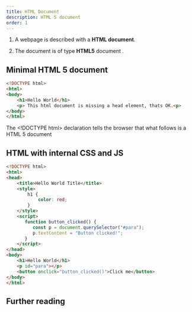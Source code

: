 ```yaml
---
title: HTML Document
description: HTML 5 document
order: 1
---
```




1. A webpage is described with a **HTML document**.

2. The document is of type **HTML5** document .
   <HTML5Icon display="inline !important" font-size="3rem"/>

## Minimal HTML 5 document

```html title="index.html"
<!DOCTYPE html>
<html>
<body>
    <h1>Hello World</h1>
    <p> This html document is missing a head element, thats OK.<p>
</body>
</html>
```

<Aside>
The &lt;!DOCTYPE html&gt; declaration tells the browser that what follows is a HTML 5 document
</Aside>

## HTML with internal CSS and JS
```html title="index.html"
<!DOCTYPE html>
<html>
<head>
    <title>Hello World Title</title>
    <style>
        h1 {
            color: red;
        }
    </style>
    <script>
       function button_clicked() {
          const p = document.querySelector("#para");
          p.textContent = "Button clicked!";
       }
    </script>
</head>
<body>
    <h1>Hello World</h1>
    <p id="para"></p>
    <button onclick="button_clicked()">Click me</button>
</body>
</html>
```


## Further reading


